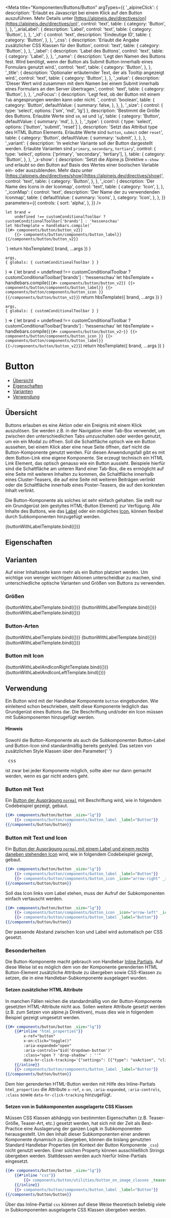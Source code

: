 
<Meta
    title="Komponenten/Buttons/Button"
    argTypes={{
        '_alpineClick': {
            description:
                'Erlaubt es Javascript bei einem Klick auf den Button auszuführen. Mehr Details unter [https://alpinejs.dev/directives/on](https://alpinejs.dev/directives/on)',
            control: 'text',
            table: {
                category: 'Button',
            },
        },
        '_ariaLabel': {
            description: 'Label',
            control: 'text',
            table: {
                category: 'Button',
            },
        },
        '_id': {
            control: 'text',
            description: 'Eindeutige ID',
            table: {
                category: 'Button',
            },
        },
        '_css': {
            description: 'Erlaubt die Angabe zusätzlicher CSS Klassen für den Button',
            control: 'text',
            table: {
                category: 'Button',
            },
        },
        '_label': {
            description: 'Label des Buttons',
            control: 'text',
            table: {
                category: 'Label',
            },
        },
        '_name': {
            description:
                'Legt den Namen des Buttons fest. Wird benötigt, wenn der Button als Submit Button innerhalb eines Formulars genutzt wird.',
            control: 'text',
            table: {
                category: 'Button',
            },
        },
        '_title': {
            description: 'Optionaler erläuternder Text, der als Tooltip angezeigt wird.',
            control: 'text',
            table: {
                category: 'Button',
            },
        },
        '_value': {
            description:
                'Dieser Wert wird zusammen mit dem Namen bei einem Submit innerhalb eines Formulars an den Server übertragen.',
            control: 'text',
            table: {
                category: 'Button',
            },
        },
        '_noFocus': {
            description:
                'Legt fest, ob der Button mit einem `Tab` angesprungen werden kann oder nicht. ',
            control: 'boolean',
            table: {
                category: 'Button',
                defaultValue: {
                    summary: false,
                },
            },
        },
        '_size': {
            control: { type: 'select', options: ['sm', 'md', 'lg'] },
            description: 'Bestimmt die Größe des Buttons. Erlaubte Werte sind `sm`, `md` und `lg`',
            table: {
                category: 'Button',
                defaultValue: {
                    summary: 'md',
                },
            },
        },
        '_type': {
            control: { type: 'select', options: ['button', 'submit', 'reset'] },
            description:
                'Setzt das Attribut type des HTML Button Elements. Erlaubte Werte sind `button`, `submit` oder `reset`',
            table: {
                category: 'Button',
                defaultValue: {
                    summary: 'submit',
                },
            },
        },
        '_variant': {
            description:
                'In welcher Variante soll der Button dargestellt werden. Erlaubte Varianten sind `primary`, `secondary`, `tertiary`',
            control: {
                type: 'select',
                options: ['primary', 'secondary', 'tertiary'],
            },
            table: {
                category: 'Button',
            },
        },
        '_x-show': {
            description:
                'Setzt die Alpine.js Direktive `x-show` und erlaubt so den Button auf Basis des Wertes einer boolschen Variable ein- oder auszublenden. Mehr dazu unter [https://alpinejs.dev/directives/show](https://alpinejs.dev/directives/show)',
            control: 'text',
            table: {
                category: 'Button',
            },
        },
        '_icon': {
            description: 'Der Name des Icons in der Iconmap',
            control: 'text',
            table: {
                category: 'Icon',
            },
        },
        '_iconMap': {
            control: 'text',
            description: 'Der Name der zu verwendenden Iconmap',
            table: {
                defaultValue: {
                    summary: 'icons',
                },
                category: 'Icon',
            },
        },
    }}
    parameters={{
        controls: {
            sort: 'alpha',
        },
    }}
/>

    let brand =
        undefined !== customConditionalToolbar ? customConditionalToolbar['brands'] : 'hessenschau'
    let hbsTemplate = handlebars.compile(`
    {{#> components/button/button_v2}}
        {{> components/button/components/button_label}}
    {{/components/button/button_v2}}
  `)
    return hbsTemplate({ brand, ...args })
}

    args,
    { globals: { customConditionalToolbar } }
) => {
    let brand =
        undefined !== customConditionalToolbar ? customConditionalToolbar['brands'] : 'hessenschau'
    let hbsTemplate = handlebars.compile(`
    {{#> components/button/button_v2}}
        {{> components/button/components/button_label}}
        {{> components/button/components/button_icon }}
    {{/components/button/button_v2}}
  `)
    return hbsTemplate({ brand, ...args })
}

    args,
    { globals: { customConditionalToolbar } }
) => {
    let brand =
        undefined !== customConditionalToolbar ? customConditionalToolbar['brands'] : 'hessenschau'
    let hbsTemplate = handlebars.compile(`
    {{#> components/button/button_v2~}}
        {{> components/button/components/button_icon }}
        {{> components/button/components/button_label}}
    {{~/components/button/button_v2}}
  `)
    return hbsTemplate({ brand, ...args })
}

# Button

-   [Übersicht](#übersicht)
-   [Eigenschaften](#eigenschaften)
-   [Varianten](#varianten)
-   [Verwendung](#verwendung)

## Übersicht

Buttons erlauben es eine Aktion oder ein Ereignis mit einem Klick auszulösen. Sie werden z.B. in der Navigation einer Tab-Box verwendet, um zwischen
den unterschiedlichen Tabs umzuschalten oder werden genutzt, um ein ein Modal zu öffnen.
Soll die Schaltfläche optisch wie ein Button aussehen, bei einem Klick aber eine neue Seite öffnen, darf nicht die Button-Komponente genutzt werden.
Für diesen Anwendungsfall gibt es mit dem Button-Link eine eigene Komponente. Sie erzeugt technisch ein HTML Link Element,
das optisch genauso wie ein Button aussieht. Beispiele hierfür sind die Schaltfläche am unteren Rand einer Tab-Box, die es
ermöglicht auf eine Seite mit weiteren Inhalten zu kommen, die Schaltfläche innerhalb eines Cluster-Teasers, die auf eine Seite mit weiteren Beiträgen verlinkt
oder die Schaltfläche innerhalb eines Poster-Teasers, die auf den konkreten Inhalt verlinkt.

Die Button-Komponente als solches ist sehr einfach gehalten. Sie stellt nur ein Grundgerüst (ein gestyltes HTML-Button Element) zur Verfügung.
Alle Inhalte des Buttons, wie das [Label](?path=/docs/komponenten-buttons-komponenten-label--label) oder ein mögliches
[Icon](?path=/docs/komponenten-buttons-komponenten-icon--icon), können flexibel durch Subkomponenten hinzugefügt werden.

<Canvas>
    <Story
        name="Spielplatz"
        args={{
            _size: 'md',
            _label: 'Button',
        }}
    >
        {buttonWithLabelTemplate.bind({})}
    </Story>
</Canvas>

## Eigenschaften

<ArgsTable story="Spielplatz" />

## Varianten

Auf einer Inhaltsseite kann mehr als ein Button platziert werden. Um wichtige von weniger wichtigen Aktionen
unterscheidbar zu machen, sind unterschiedliche optische Varianten und Größen von Buttons zu verwenden.

### Größen

<Preview withToolbar>
    <Story
        name="Button - lg"
        argTypes={{
            _size: {
                control: false,
            },
            _variant: {
                control: false,
            },
        }}
        args={{
            _size: 'lg',
            _label: 'Large',
        }}
    >
        {buttonWithLabelTemplate.bind({})}
    </Story>
    <Story
        name="Button - md"
        argTypes={{
            _size: {
                control: false,
            },
            _variant: {
                control: false,
            },
        }}
        args={{
            _size: 'md',
            _label: 'Medium',
        }}
    >
        {buttonWithLabelTemplate.bind({})}
    </Story>
    <Story
        name="Button - sm"
        argTypes={{
            _size: {
                control: false,
            },
            _variant: {
                control: false,
            },
        }}
        args={{
            _size: 'sm',
            _label: 'Small',
        }}
    >
        {buttonWithLabelTemplate.bind({})}
    </Story>
</Preview>

### Button-Arten

<Preview withToolbar>
    <Story
        name="Button - Primary"
        argTypes={{
            _size: {
                control: false,
            },
            _variant: {
                control: false,
            },
        }}
        args={{
            _size: 'lg',
            _label: 'Primary',
        }}
    >
        {buttonWithLabelTemplate.bind({})}
    </Story>
    <Story
        name="Button - Secondary"
        argTypes={{
            _size: {
                control: false,
            },
            _variant: {
                control: false,
            },
        }}
        args={{
            _size: 'lg',
            _label: 'Secondary',
            _variant: 'secondary',
        }}
    >
        {buttonWithLabelTemplate.bind({})}
    </Story>
    <Story
        name="Button - Tertiary"
        argTypes={{
            _size: {
                control: false,
            },
            _variant: {
                control: false,
            },
        }}
        args={{
            _size: 'lg',
            _label: 'Tertiary',
            _variant: 'tertiary',
        }}
    >
        {buttonWithLabelTemplate.bind({})}
    </Story>
</Preview>

### Button mit Icon <a id="button-icon"/>

<Preview withToolbar>
    <Story
        name="Button - Icon rechts"
        argTypes={{
            _size: {
                control: false,
            },
            _variant: {
                control: false,
            },
        }}
        args={{
            _size: 'lg',
            _label: 'Icon rechts',
            _icon: 'arrow-right',
        }}
    >
        {buttonWithLabelAndIconRightTemplate.bind({})}
    </Story>
    <Story
        name="Button - Icon links"
        argTypes={{
            _size: {
                control: false,
            },
            _variant: {
                control: false,
            },
        }}
        args={{
            _size: 'lg',
            _label: 'Icon links',
            _icon: 'arrow-left',
        }}
    >
        {buttonWithLabelAndIconLeftTemplate.bind({})}
    </Story>
</Preview>

## Verwendung

Ein Button wird mit der Handlebar Komponente `button` eingebunden. Wie einleitend schon beschrieben, stellt diese
Komponente lediglich das Grundgerüst eines Buttons dar. Die Beschriftung und/oder ein Icon müssen mit Subkomponenten hinzugefügt
werden.

<div class="bg-blue-200 !mt-4 p-4">
    <h4 class="!text-stone-950 font-bold">Hinweis</h4>
    <p>
        Sowohl die Button-Komponente als auch die Subkomponenten Button-Label und Button-Icon sind
        standardmäßig bereits gestyled. Das setzen von zusätzlichen Style Klassen über den Parameter{' '}
        <pre class="inline">_css</pre> ist zwar bei jeder Komponente möglich, sollte aber nur dann
        gemacht werden, wenn es gar nicht anders geht.
    </p>
</div>

### Button mit Text

Ein [Button der Ausprägung `normal`](#button-arten) mit Beschriftung wird, wie in folgendem Codebeispiel gezeigt, gebaut.

```handlebars
{{#> components/button/button _size="lg"}}
    {{> components/button/components/button_label _label="Button"}}
{{/components/button/button}}
```

### Button mit Text und Icon

Ein [Button der Ausprägung `normal` mit einem Label und einem rechts daneben stehenden Icon](#button-mit-icon-a-idbutton-icon) wird, wie in folgendem Codebeispiel gezeigt, gebaut.

```handlebars
{{#> components/button/button _size="lg"}}
    {{> components/button/components/button_label _label="Button"}}
    {{> components/button/components/button_icon _icon="arrow-right" _iconmap="icons"}}
{{/components/button/button}}
```

Soll das Icon links vom Label stehen, muss der Aufruf der Subkomponenten einfach vertauscht werden.

```handlebars
{{#> components/button/button _size="lg"}}
    {{> components/button/components/button_icon _icon="arrow-left" _iconmap="icons"}}
    {{> components/button/components/button_label _label="Button"}}
{{/components/button/button}}
```

Der passende Abstand zwischen Icon und Label wird automatisch per CSS gesetzt.

### Besonderheiten

Die Button-Komponente macht gebrauch von Handlebar [Inline Partials](https://handlebarsjs.com/guide/partials.html#inline-partials).
Auf diese Weise ist es möglich dem von der Komponente gerenderten HTML Button-Element
zusätzliche Attribute zu übergeben sowie CSS-Klassen zu setzen, die in eine Handlebar-Subkomponente ausgelagert wurden.

#### Setzen zusätzlicher HTML Attribute

In manchen Fällen reichen die standardmäßig von der Button-Komponente gesetzten HTML-Attribute nicht aus. Sollen weitere
Attribute gesetzt werden (z.B. zum Setzen von alpine.js Direktiven), muss dies wie in folgendem Beispiel gezeigt umgesetzt werden.

```handlebars
{{#> components/button/button _size="lg"}}
    {{#*inline "html_properties"}}
        x-ref="button"
        x-on:click="toggle()"
        :aria-expanded="open"
        :aria-controls="$id('dropdown-button')"
        :class="open ? 'drop-shadow' : ''"
        data-hr-click-tracking='{"settings": [{"type": "uxAction", "clickLabel": "podcastAbonnieren:ButtonClick"}]}'
    {{/inline}}
    {{> components/button/components/button_label _label="Button"}}
{{/components/button/button}}
```

Dem hier gerenderten HTML-Button werden mit Hilfe des Inline-Partials `html_properties` die Attribute `x-ref`, `x-on`, `:aria-expanded`, `:aria-controls`, `:class`
sowie `data-hr-click-tracking` hinzugefügt.

#### Setzen von in Subkomponenten ausgelagerte CSS Klassen

Müssen CSS Klassen abhängig von bestimmten Eigenschaften (z.B. Teaser-Größe, Teaser-Art, etc.) gesetzt werden, hat sich mit der Zeit
als Best-Practice eine Auslagerung der ganzen Logik in Subkomponenten herausgestellt. Um den Inhalt dieser Subkomponenten einer
anderen Komponente dynamisch zu übergeben, können die bislang genutzten Standard Handlebar Properties (im Kontext der Button Komponente
`_css`) nicht genutzt werden. Einer solchen Property können ausschließlich Strings übergeben werden. Stattdessen werden auch hierfür
Inline-Partials eingesetzt.

```handlebars
{{#> components/button/button _size="lg"}}
    {{#*inline "css"}}
        {{> components/button/utilities/button_on_image_classes _teaserSize=_teaserSize _teaserType=_teaserType _isMobile1to1=_isMobile1to1}}
    {{/inline}}
    {{> components/button/components/button_label _label="Button"}}
{{/components/button/button}}
```

Über das Inline-Partial `css` können auf diese Weise theoretisch beliebig viele in Subkomponenten ausgelagerte CSS Klassen übergeben werden.
